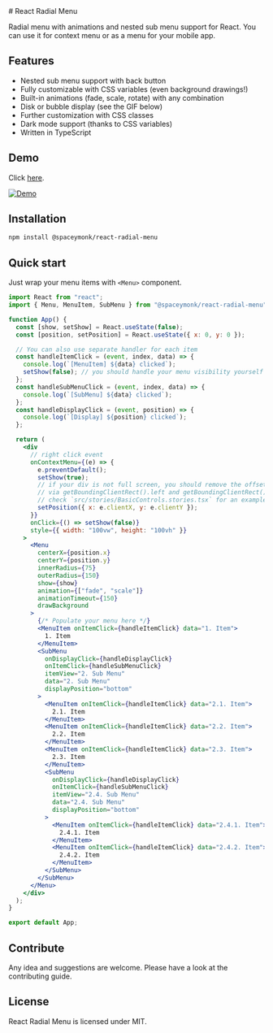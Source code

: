 
<Meta title="Welcome" />

<div>
# React Radial Menu

Radial menu with animations and nested sub menu support for React. You can use
it for context menu or as a menu for your mobile app.

## Features

- Nested sub menu support with back button
- Fully customizable with CSS variables (even background drawings!)
- Built-in animations (fade, scale, rotate) with any combination
- Disk or bubble display (see the GIF below)
- Further customization with CSS classes
- Dark mode support (thanks to CSS variables)
- Written in TypeScript

## Demo

Click [here](https://spaceymonk.github.io/react-radial-menu/).

[![Demo](https://raw.githubusercontent.com/spaceymonk/react-radial-menu/master/demo.gif)](https://spaceymonk.github.io/react-radial-menu/)

## Installation

```bash
npm install @spaceymonk/react-radial-menu
```

## Quick start

Just wrap your menu items with `<Menu>` component.

```jsx
import React from "react";
import { Menu, MenuItem, SubMenu } from "@spaceymonk/react-radial-menu";

function App() {
  const [show, setShow] = React.useState(false);
  const [position, setPosition] = React.useState({ x: 0, y: 0 });

  // You can also use separate handler for each item
  const handleItemClick = (event, index, data) => {
    console.log(`[MenuItem] ${data} clicked`);
    setShow(false); // you should handle your menu visibility yourself
  };
  const handleSubMenuClick = (event, index, data) => {
    console.log(`[SubMenu] ${data} clicked`);
  };
  const handleDisplayClick = (event, position) => {
    console.log(`[Display] ${position} clicked`);
  };

  return (
    <div
      // right click event
      onContextMenu={(e) => {
        e.preventDefault();
        setShow(true);
        // if your div is not full screen, you should remove the offset
        // via getBoundingClientRect().left and getBoundingClientRect().top
        // check `src/stories/BasicControls.stories.tsx` for an example
        setPosition({ x: e.clientX, y: e.clientY });
      }}
      onClick={() => setShow(false)}
      style={{ width: "100vw", height: "100vh" }}
    >
      <Menu
        centerX={position.x}
        centerY={position.y}
        innerRadius={75}
        outerRadius={150}
        show={show}
        animation={["fade", "scale"]}
        animationTimeout={150}
        drawBackground
      >
        {/* Populate your menu here */}
        <MenuItem onItemClick={handleItemClick} data="1. Item">
          1. Item
        </MenuItem>
        <SubMenu
          onDisplayClick={handleDisplayClick}
          onItemClick={handleSubMenuClick}
          itemView="2. Sub Menu"
          data="2. Sub Menu"
          displayPosition="bottom"
        >
          <MenuItem onItemClick={handleItemClick} data="2.1. Item">
            2.1. Item
          </MenuItem>
          <MenuItem onItemClick={handleItemClick} data="2.2. Item">
            2.2. Item
          </MenuItem>
          <MenuItem onItemClick={handleItemClick} data="2.3. Item">
            2.3. Item
          </MenuItem>
          <SubMenu
            onDisplayClick={handleDisplayClick}
            onItemClick={handleSubMenuClick}
            itemView="2.4. Sub Menu"
            data="2.4. Sub Menu"
            displayPosition="bottom"
          >
            <MenuItem onItemClick={handleItemClick} data="2.4.1. Item">
              2.4.1. Item
            </MenuItem>
            <MenuItem onItemClick={handleItemClick} data="2.4.2. Item">
              2.4.2. Item
            </MenuItem>
          </SubMenu>
        </SubMenu>
      </Menu>
    </div>
  );
}

export default App;
```

## Contribute

Any idea and suggestions are welcome. Please have a look at the contributing guide.

## License

React Radial Menu is licensed under MIT.

</div>
